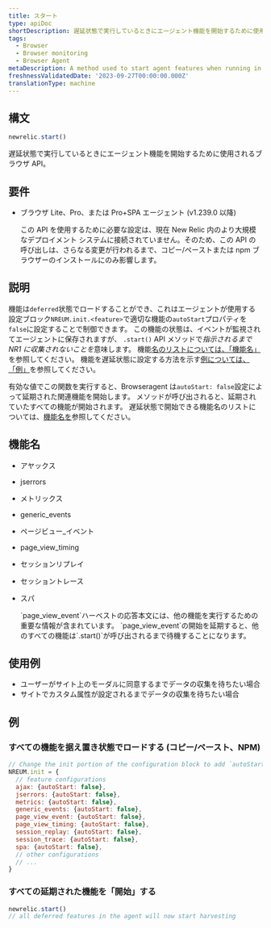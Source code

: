 ```yaml
---
title: スタート
type: apiDoc
shortDescription: 遅延状態で実行しているときにエージェント機能を開始するために使用されるメソッド
tags:
  - Browser
  - Browser monitoring
  - Browser Agent
metaDescription: A method used to start agent features when running in a deferred state
freshnessValidatedDate: '2023-09-27T00:00:00.000Z'
translationType: machine
---
```


## 構文

```js
newrelic.start()
```

遅延状態で実行しているときにエージェント機能を開始するために使用されるブラウザ API。

## 要件

* ブラウザ Lite、Pro、または Pro+SPA エージェント (v1.239.0 以降)

  <Callout variant="important">
    この API を使用するために必要な設定は、現在 New Relic 内のより大規模なデプロイメント システムに接続されていません。そのため、この API の呼び出しは、さらなる変更が行われるまで、コピー/ペーストまたは npm ブラウザーのインストールにのみ影響します。
  </Callout>

## 説明

機能は`deferred`状態でロードすることができ、これはエージェントが使用する設定ブロック`NREUM.init.<feature>`で適切な機能の`autoStart`プロパティを`false`に設定することで制御できます。 この機能の状態は、イベントが監視されてエージェントに保存されますが、 `.start()` API メソッドで*指示されるまで NR1 に収集されないことを*意味します。 機能[名のリストについては、「機能名」](#feature-names)を参照してください。 機能を遅延状態に設定する方法を示す[例については、「例」](#examples)を参照してください。

有効な値でこの関数を実行すると、Browseragent は`autoStart: false`設定によって延期された関連機能を開始します。 メソッドが呼び出されると、延期されていたすべての機能が開始されます。 遅延状態で開始できる機能名のリストについては、[機能名を](#feature-names)参照してください。

## 機能名

* アヤックス

* jserrors

* メトリックス

* generic\_events

* ページビュー\_イベント

* page\_view\_timing

* セッションリプレイ

* セッショントレース

* スパ

  <Callout variant="important">
    `page_view_event`ハーベストの応答本文には、他の機能を実行するための重要な情報が含まれています。 `page_view_event`の開始を延期すると、他のすべての機能は`.start()`が呼び出されるまで待機することになります。
  </Callout>

## 使用例

* ユーザーがサイト上のモーダルに同意するまでデータの収集を待ちたい場合
* サイトでカスタム属性が設定されるまでデータの収集を待ちたい場合

## 例

### すべての機能を据え置き状態でロードする (コピー/ペースト、NPM)

```js
// Change the init portion of the configuration block to add `autoStart: false` to any features desired to load in a deferred state
NREUM.init = {
  // feature configurations
  ajax: {autoStart: false},
  jserrors: {autoStart: false},
  metrics: {autoStart: false},
  generic_events: {autoStart: false},
  page_view_event: {autoStart: false},
  page_view_timing: {autoStart: false},
  session_replay: {autoStart: false},
  session_trace: {autoStart: false},
  spa: {autoStart: false},
  // other configurations
  // ...
}
```

### すべての延期された機能を「開始」する

```js
newrelic.start()
// all deferred features in the agent will now start harvesting
```